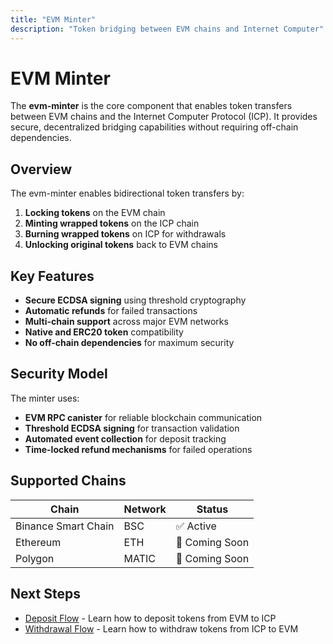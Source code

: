 ```yaml
---
title: "EVM Minter"
description: "Token bridging between EVM chains and Internet Computer"
---
```


# EVM Minter

The **evm-minter** is the core component that enables token transfers between EVM chains and the Internet Computer Protocol (ICP). It provides secure, decentralized bridging capabilities without requiring off-chain dependencies.

## Overview

The evm-minter enables bidirectional token transfers by:

1. **Locking tokens** on the EVM chain
2. **Minting wrapped tokens** on the ICP chain
3. **Burning wrapped tokens** on ICP for withdrawals
4. **Unlocking original tokens** back to EVM chains

## Key Features

- **Secure ECDSA signing** using threshold cryptography
- **Automatic refunds** for failed transactions  
- **Multi-chain support** across major EVM networks
- **Native and ERC20 token** compatibility
- **No off-chain dependencies** for maximum security

## Security Model

The minter uses:
- **EVM RPC canister** for reliable blockchain communication
- **Threshold ECDSA signing** for transaction validation
- **Automated event collection** for deposit tracking
- **Time-locked refund mechanisms** for failed operations

## Supported Chains

| Chain | Network | Status |
|-------|---------|--------|
| Binance Smart Chain | BSC | ✅ Active |
| Ethereum | ETH | 🔄 Coming Soon |
| Polygon | MATIC | 🔄 Coming Soon |

## Next Steps

- [Deposit Flow](deposit.md) - Learn how to deposit tokens from EVM to ICP
- [Withdrawal Flow](withdrawal.md) - Learn how to withdraw tokens from ICP to EVM